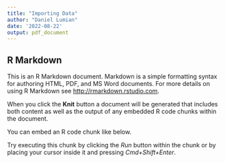 ```yaml
---
title: "Importing Data"
author: "Daniel Lumian"
date: '2022-08-22'
output: pdf_document
---
```


## R Markdown

This is an R Markdown document. Markdown is a simple formatting syntax for authoring HTML, PDF, and MS Word documents. For more details on using R Markdown see <http://rmarkdown.rstudio.com>.

When you click the **Knit** button a document will be generated that includes both content as well as the output of any embedded R code chunks within the document. 


You can embed an R code chunk like below.

Try executing this chunk by clicking the *Run* button within the chunk or by placing your cursor inside it and pressing *Cmd+Shift+Enter*. 

